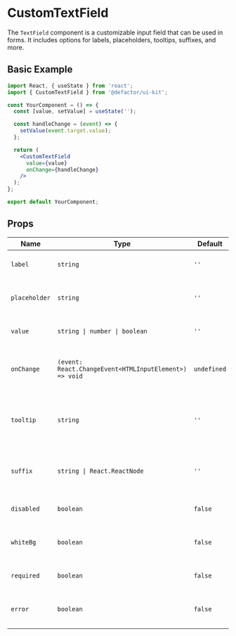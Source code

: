 
<Meta title="V2/FormElements/CustomTextField/Documentation" component={CustomTextField} />

# CustomTextField

The `TextField` component is a customizable input field that can be used in forms. It includes options for labels, placeholders, tooltips, suffixes, and more.

## Basic Example

```jsx
import React, { useState } from 'react';
import { CustomTextField } from '@defactor/ui-kit';

const YourComponent = () => {
  const [value, setValue] = useState('');

  const handleChange = (event) => {
    setValue(event.target.value);
  };

  return (
    <CustomTextField
      value={value}
      onChange={handleChange}
    />
  );
};

export default YourComponent;

```

## Props

<table>
  <thead>
    <tr>
      <th>Name</th>
      <th>Type</th>
      <th>Default</th>
      <th>Description</th>
    </tr>
  </thead>
  <tbody>
    <tr>
      <td><code>label</code></td>
      <td><code>string</code></td>
      <td><code>''</code></td>
      <td>The label for the text field.</td>
    </tr>
    <tr>
      <td><code>placeholder</code></td>
      <td><code>string</code></td>
      <td><code>''</code></td>
      <td>The placeholder text for the text field.</td>
    </tr>
    <tr>
      <td><code>value</code></td>
      <td><code>string | number | boolean</code></td>
      <td><code>''</code></td>
      <td>The value of the text field.</td>
    </tr>
    <tr>
      <td><code>onChange</code></td>
      <td><code>(event: React.ChangeEvent&lt;HTMLInputElement&gt;) =&gt; void</code></td>
      <td><code>undefined</code></td>
      <td>Function to call when the text field value changes.</td>
    </tr>
    <tr>
      <td><code>tooltip</code></td>
      <td><code>string</code></td>
      <td><code>''</code></td>
      <td>The text for the tooltip that appears next to the label.</td>
    </tr>
    <tr>
      <td><code>suffix</code></td>
      <td><code>string | React.ReactNode</code></td>
      <td><code>''</code></td>
      <td>The suffix to display at the end of the input field.</td>
    </tr>
    <tr>
      <td><code>disabled</code></td>
      <td><code>boolean</code></td>
      <td><code>false</code></td>
      <td>Whether the text field is disabled.</td>
    </tr>
    <tr>
      <td><code>whiteBg</code></td>
      <td><code>boolean</code></td>
      <td><code>false</code></td>
      <td>Whether the text field has a white background.</td>
    </tr>
    <tr>
      <td><code>required</code></td>
      <td><code>boolean</code></td>
      <td><code>false</code></td>
      <td>Whether the text field is required.</td>
    </tr>
    <tr>
      <td><code>error</code></td>
      <td><code>boolean</code></td>
      <td><code>false</code></td>
      <td>Whether the text field has an error.</td>
    </tr>
  </tbody>
</table>
